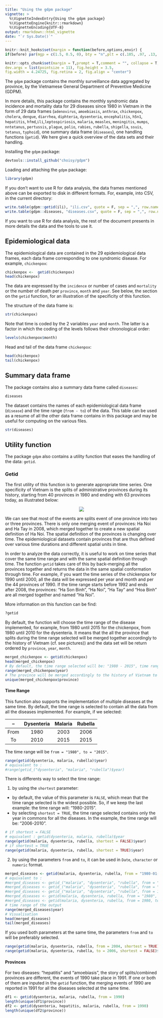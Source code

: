 ```yaml
---
title: "Using the gdpm package"
vignette: >
  %\VignetteIndexEntry{Using the gdpm package}
  %\VignetteEngine{knitr::rmarkdown}
  %\VignetteEncoding{UTF-8}
output: rmarkdown::html_vignette
date: "`r Sys.Date()`"
---
```


```r
knitr::knit_hooks$set(margin = function(before,options,envir) {
if(before) par(mgp = c(1.5, 0.5, 0), bty = "n",plt = c(.105, .97, .13, .97)) else NULL })

knitr::opts_chunk$set(margin = T,prompt = T,comment = "", collapse = T, cache = F,
dev.args = list(pointsize = 11), fig.height = 3.5,
fig.width = 4.24725, fig.retina = 2, fig.align = "center")
```

The `gdpm` package contains the monthly surveillance data aggregated by province, by the Vietnamese General Department of Preventive Medicine (GDPM). 

In more details, this package contains the monthly syndromic data incidence and mortality data for 29 diseases since 1980 in Vietnam in the form of 29 data frames (`adenovirus`, `amoebiasis`, `anthrax`, `chickenpox`, `cholera`, `dengue`, `diarrhea`, `diphteria`, `dysenteria`, `encephalitis`, `h5n1`, `hepatitis`, `hfmd`,`ili`,`leptospiriosis`, `malaria`, `measles`, `meningitis`, `mumps`, `nntetanus`, `pertussis`, `plague`, `polio`, `rabies`, `rubella`, `shigella`, `ssuis`,  `tetanus`, `typhoid`), one summary data frame (`diseases`), one handling functions (`getid`). We here give a quick overview of the data sets and their handling.

Installing the `gdpm` package:

```r
devtools::install_github("choisy/gdpm")
```

Loading and attaching the `gdpm` package:

```r
library(gdpm)
```

If you don't want to use R for data analysis, the data frames mentioned above can be exported to disk in different formats. For, example, into CSV, in the current directory:

```r
write.table(gdpm::getid(ili), "ili.csv", quote = F, sep = ",", row.names = F)
write.table(gdpm::diseases, "diseases.csv", quote = F, sep = ",", row.names = F)
```

If you want to use R for data analysis, the rest of the document presents in more details the data and the tools to use it.

## Epidemiological data

The epidemiological data are contained in the 29 epidemiological data frames, each data frame corresponding to one syndromic disease. For example, `chickenpox`:

```r
chickenpox <-  getid(chickenpox)
head(chickenpox)
```

The data are expressed by the `incidence` or number of cases and `mortality` or the number of death per `province`, `month` and `year`.
See below, the section on the `getid` function, for an illustration of the specificity of this function.

The structure of the data frame is:

```r
str(chickenpox)
```

Note that time is coded by the 2 variables `year` and `month`. The latter is a factor in which the coding of the levels follows their chronological order:

```r
levels(chickenpox$month)
```

Head and tail of the data frame `chickenpox`:

```r
head(chickenpox)
tail(chickenpox)
```

## Summary data frame

The package contains also a summary data frame called `diseases`:

```r
diseases
```

The dataset contains the names of each epidemiological data frame (`disease`) and the time range (`from - to`) of the data. This table can be used as a resume of all the other data frame contains in this package and may be useful for computing on the various files.

```r
str(diseases)
```

## Utility function

The package `gdpm` also contains a utility function that eases the handling of the data: `getid`.

### Getid

The first utility of this function is to generate appropriate time series. One specificity of Vietnam is the splits of administrative provinces during its history, starting from 40 provinces in 1980 and ending with 63 provinces today, as illustrated below:

<center>![](splits.png)</center>

We can see that most of the events are splits event of one province into two or three provinces. There is only one merging event of provinces: Ha Noi and Ha Tay in 2008, which merged together to create a new spatial definition of Ha Noi.
The spatial definition of the provinces is changing over time. The epidemiological datasets contain provinces that are thus defined over various time durations and different spatial units in time.

In order to analyze the data correctly, it is useful to work on time series that cover the same time range and with the same spatial definition through time. 
The function `getid` takes care of this by back-merging all the provinces together and returns the data in the same spatial conformation through time.
For example, if you want the time series of the chickenpox for 1990 until 2000, all the data will be expressed per year and month and per the 44 provinces of 1990.  If the time range starts before 1992 and ends after 2008, the provinces: "Ha Son Binh", "Ha Noi", "Ha Tay" and "Hoa Binh" are all merged together and named "Ha Noi".


More information on this function can be find: 

```r
?getid
```

By default, the function will choose the time range of the disease implemented, for example, from 1980 until 2015 for the chickenpox, from 1980 until 2010 for the dysenteria. It means that the all the province that splits during the time range selected will be merged together accordingly to the history of Vietnam (cf. see pictures)) and the data set will be return ordered by `province`, `year`, `month`. 

```r
merged_chickenpox <- getid(chickenpox) 
head(merged_chickenpox)
# By default, the time range selected will be: "1980 - 2015", time range of the data (see diseases)
range(merged_chickenpox$year)
# The province will be merged accordingly to the history of Vietnam to return the data ordered by the forty provinces of 1980 (except "Ha Son Binh which is merged with Ha Noi")
unique(merged_chickenpox$province)
```

#### Time Range

This function also supports the implementation of multiple diseases at the same time. By default, the time range is selected to contain all the data from all the diseases implemented.
For example, if we selected: 

 --  | Dysenteria | Malaria | Rubella
:--: | :--------: | :-----: | :------:
From |    1980    |   2003  |  2006
To   |    2010    |   2015  |  2015

The time range will be `from = "1980", to = "2015"`.

```r
range(getid(dysenteria, malaria, rubella)$year)
# equivalent to :
#range(getid_("dysenteria", "malaria", "rubella")$year)
```

There is differents way to select the time range:

1. by using the `shortest` parameter: 
  + by default, the value of this parameter is `FALSE`, which mean that the time range selected is the widest possible. So, if we keep the last example: the time range will: "1980-2015".
  + by selecting `shortest = TRUE`, the time range selected contains only the year in commons for all the diseases. In the example, the time range will be: "2006-2010".

```r
# if shortest = FALSE
# equivalent : getid(dysenteria, malaria, rubella)$year
range(getid(malaria, dysenteria, rubella, shortest = FALSE)$year)
# if shortest = TRUE
range(getid(malaria, dysenteria, rubella, shortest = TRUE)$year)

```

2. by using the parameters `from` and `to`, it can be used in `Date`, `character` or `numeric` format. 

```r
merged_diseases <- getid(malaria, dysenteria, rubella, from = "1980-01-01", to = "2006-12-31") 
# equivalent to :
#merged_diseases <- getid_("malaria", "dysenteria", "rubella", from = "1980-01-01", to = "2006-12-31")
#merged_diseases <- getid_("malaria", "dysenteria", "rubella", from = "1980", to = "2006")
#merged_diseases <- getid_("malaria", "dysenteria", "rubella", from = 1980, to = 2006)
#merged_diseases <- getid(malaria, dysenteria, rubella, from = "1980", to = "2006")
#merged_diseases <- getid(malaria, dysenteria, rubella, from = 1980, to = 2006)
# time range of the output
range(merged_diseases$year)
# Visualisation
head(merged_diseases)
tail(merged_diseases)
```

If you used both parameters at the same time, the parameters `from` and `to` will be preferably selected.
```r
range(getid(malaria, dysenteria, rubella, from = 2004, shortest = TRUE)$year)
range(getid(malaria, dysenteria, rubella, to = 2006, shortest = FALSE)$year)
```

#### Provinces

For two diseases: "hepatitis" and "amoebiasis", the story of splits/combined provinces are different, the events of 1990 take place in 1991. If one or both of them are inputed in the `getid` function, the merging events of 1990 are reported in 1991 for all the diseases selected at the same time. 

```r
df1 <- getid(dysenteria, malaria, rubella, from = 1990)
length(unique(df1$province))
df2 <- getid(dysenteria, hepatitis, malaria, rubella, from = 1990)
length(unique(df2$province))
```
